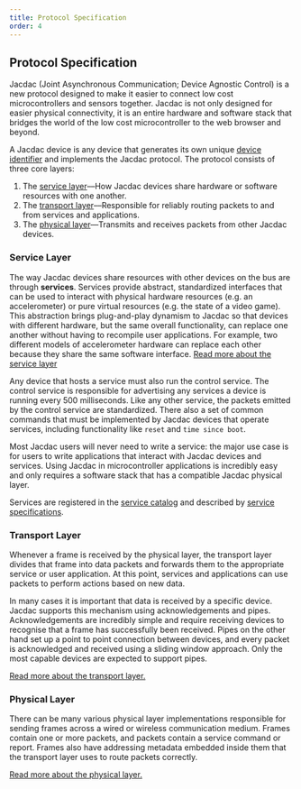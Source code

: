 ```yaml
---
title: Protocol Specification
order: 4
---
```


## Protocol Specification

Jacdac (Joint Asynchronous Communication; Device Agnostic Control) is a new protocol designed to make it easier to connect low cost microcontrollers and sensors together. Jacdac is not only designed for easier physical connectivity, it is an entire hardware and software stack that bridges the world of the low cost microcontroller to the web browser and beyond.

A Jacdac device is any device that  generates its own unique [device identifier](./device-identity) and implements the Jacdac protocol. The protocol consists of three core layers:

1. The [service layer](./service-layer)––How Jacdac devices share hardware or software resources with one another.
2. The [transport layer](./transport-layer)––Responsible for reliably routing packets to and from services and applications.
3. The [physical layer](./physical-layer)––Transmits and receives packets from other Jacdac devices.

### Service Layer

The way Jacdac devices share resources with other devices on the bus are through __services__. Services provide abstract, standardized interfaces that can be used to interact with physical hardware resources (e.g. an accelerometer) or pure virtual resources (e.g. the state of a video game). This abstraction brings plug-and-play dynamism to Jacdac so that devices with different hardware, but the same overall functionality, can replace one another without having to recompile user applications. For example, two different models of accelerometer hardware can replace each other because they share the same software interface. [Read more about the service layer](./service-layer)

Any device that hosts a service must also run the control service. The control service is responsible for advertising any services a device is running every 500 milliseconds. Like any other service, the packets emitted by the control service are standardized. There also a set of common commands that must be implemented by Jacdac devices that operate services, including functionality like `reset` and `time since boot`.

Most Jacdac users will never need to write a service: the major use case is for users to write applications that interact with Jacdac devices and services. Using Jacdac in microcontroller applications is incredibly easy and only requires a software stack that has a compatible Jacdac physical layer.

Services are registered in the [service catalog](../../services) and described by [service specifications](../service-specification).

### Transport Layer

Whenever a frame is received by the physical layer, the transport layer divides that frame into data packets and forwards them to the appropriate service or user application. At this point, services and applications can use packets to perform actions based on new data.

In many cases it is important that data is received by a specific device. Jacdac supports this mechanism using acknowledgements and pipes. Acknowledgements are incredibly simple and require receiving devices to recognise that a frame has successfully been received. Pipes on the other hand set up a point to point connection between devices, and every packet is acknowledged and received using a sliding window approach. Only the most capable devices are expected to support pipes.

[Read more about the transport layer.](./transport-layer)

### Physical Layer

There can be many various physical layer implementations responsible for sending frames across a wired or wireless communication medium. Frames contain one or more packets, and packets contain a service command or report. Frames also have addressing metadata embedded inside them that the transport layer uses to route packets correctly.

[Read more about the physical layer.](./physical-layer)

